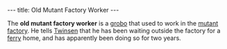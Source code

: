 ---
title: Old Mutant Factory Worker
---

{{twinsunica import}}{{Infobox Character
 |image=Old_mutant_factory_worker.JPG
 |race=grobo
 |gender=Male
 |size=average
 |age=Adult
 |magical=no
 |lba1=yes
 |lba2=
 |occupation=
 |requires=
 |amount=
 |fam1=
 |fam2=
 |planet=
 |island=
 |building=
}}
{{Quote
|quote=From this warehouse we send material to the other hemisphere, we use a shuttle that dates back to the old subway lines. I participated in its construction but I've been waiting for a ferry for two years... Two years!
|character=Old mutant factory worker}}

The '''old mutant factory worker''' is a [[grobo]] that used to work in the [[mutant factory]]. He tells [[Twinsen]] that he has been waiting outside the factory for a [[ferry]] home, and has apparently been doing so for two years.

<!-- remove these category links when they're all automated by categorizers...
[[Category:Grobos]]
[[Category:Average characters]]
[[Category:Male characters]]
[[Category:Adult characters]]
[[Category:Hamalayi Mountains inhabitants]] -->